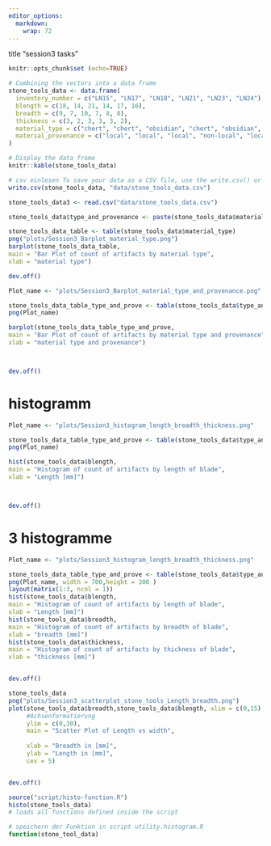 ```yaml
---
editor_options: 
  markdown: 
    wrap: 72
---
```


title "session3 tasks"

```r
knitr::opts_chunk$set (echo=TRUE)
```

```r
# Combining the vectors into a data frame
stone_tools_data <- data.frame(
  inventory_number = c("LN15", "LN17", "LN18", "LN21", "LN23", "LN24"),
  blength = c(18, 14, 21, 14, 17, 16),
  breadth = c(9, 7, 10, 7, 8, 8),
  thickness = c(3, 2, 3, 3, 3, 2),
  material_type = c("chert", "chert", "obsidian", "chert", "obsidian", "obsidian"),
  material_provenance = c("local", "local", "local", "non-local", "local", "non-local")
)

# Display the data frame
knitr::kable(stone_tools_data)
```

```r
# csv einlesen To save your data as a CSV file, use the write.csv() or write_csv() # functions.
write.csv(stone_tools_data, "data/stone_tools_data.csv")
```

```r
stone_tools_data3 <- read.csv("data/stone_tools_data.csv")
```

```r
stone_tools_data$type_and_provenance <- paste(stone_tools_data$material_type,stone_tools_data$material_provenance)
```

```r
stone_tools_data_table <- table(stone_tools_data$material_type)
png("plots/Session3_Barplot_material_type.png")
barplot(stone_tools_data_table, 
main = "Bar Plot of count of artifacts by material type",
xlab = "material type")

dev.off()

```

```r
Plot_name <- "plots/Session3_Barplot_material_type_and_provenance.png"

stone_tools_data_table_type_and_prove <- table(stone_tools_data$type_and_provenance)
png(Plot_name)

barplot(stone_tools_data_table_type_and_prove, 
main = "Bar Plot of count of artifacts by material type and provenance",
xlab = "material type and provenance")



dev.off()
```

# histogramm

```r
Plot_name <- "plots/Session3_histogram_length_breadth_thickness.png"

stone_tools_data_table_type_and_prove <- table(stone_tools_data$type_and_provenance)
png(Plot_name)

hist(stone_tools_data$blength, 
main = "Histogram of count of artifacts by length of blade",
xlab = "Length [mm]")



dev.off()
```

# 3 histogramme

```r
Plot_name <- "plots/Session3_histogram_length_breadth_thickness.png"

stone_tools_data_table_type_and_prove <- table(stone_tools_data$type_and_provenance)
png(Plot_name, width = 700,height = 300 )
layout(matrix(1:3, ncol = 1))
hist(stone_tools_data$blength, 
main = "Histogram of count of artifacts by length of blade",
xlab = "Length [mm]")
hist(stone_tools_data$breadth, 
main = "Histogram of count of artifacts by breadth of blade",
xlab = "breadth [mm]")
hist(stone_tools_data$thickness, 
main = "Histogram of count of artifacts by thickness of blade",
xlab = "thickness [mm]")


dev.off()
```

```r
stone_tools_data
png("plots/Session3_scatterplot_stone_tools_Length_breadth.png")
plot(stone_tools_data$breadth,stone_tools_data$blength, xlim = c(0,15),
     #Achsenformatierung
     ylim = c(0,30),
     main = "Scatter Plot of Length vs width",
    
     xlab = "Breadth in [mm]",
     ylab = "Length in [mm]",
     cex = 5)


dev.off()

```


```r
source("script/histo-function.R") 
histo(stone_tools_data)
# loads all functions defined inside the script

```



```r
# speichern der Funktion in script utility.histogram.R
function(stone_tool_data)
```
